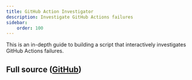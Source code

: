 ```yaml
---
title: GitHub Action Investigator
description: Investigate GitHub Actions failures
sidebar:
    order: 100
---
```


This is an in-depth guide to building a script that interactively investigates GitHub Actions failures.

## Full source ([GitHub](https://github.com/microsoft/genaiscript/blob/main/packages/sample/genaisrc/samples/gai.genai.mts))

<Code code={source} wrap={true} lang="ts" title="gai.genai.mts" />

<Code code={gasource} wrap={true} lang="yaml" title="gai.yml" />